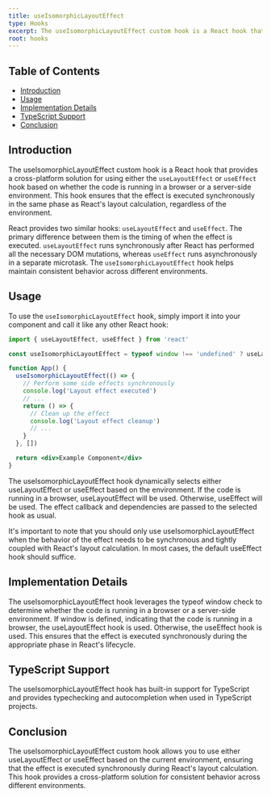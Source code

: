 ```yaml
---
title: useIsomorphicLayoutEffect
type: Hooks
excerpt: The useIsomorphicLayoutEffect custom hook is a React hook that provides a cross-platform solution for using either the useLayoutEffect or useEffect hook based on whether the code is running in a browser or a server-side environment. This hook ensures that the effect is executed synchronously in the same phase as React's layout calculation, regardless of the environment.
root: hooks
---
```


## Table of Contents

- [Introduction](#introduction)
- [Usage](#usage)
- [Implementation Details](#implementation-details)
- [TypeScript Support](#typescript-support)
- [Conclusion](#conclusion)

## Introduction

The useIsomorphicLayoutEffect custom hook is a React hook that provides a cross-platform solution for using either the `useLayoutEffect` or `useEffect` hook based on whether the code is running in a browser or a server-side environment. This hook ensures that the effect is executed synchronously in the same phase as React's layout calculation, regardless of the environment.

React provides two similar hooks: `useLayoutEffect` and `useEffect`. The primary difference between them is the timing of when the effect is executed. `useLayoutEffect` runs synchronously after React has performed all the necessary DOM mutations, whereas `useEffect` runs asynchronously in a separate microtask. The `useIsomorphicLayoutEffect` hook helps maintain consistent behavior across different environments.

## Usage

To use the `useIsomorphicLayoutEffect` hook, simply import it into your component and call it like any other React hook:

```jsx showLineNumbers title="useIsomorphicLayoutEffect.js"
import { useLayoutEffect, useEffect } from 'react'

const useIsomorphicLayoutEffect = typeof window !== 'undefined' ? useLayoutEffect : useEffect

function App() {
  useIsomorphicLayoutEffect(() => {
    // Perform some side effects synchronously
    console.log('Layout effect executed')
    // ...
    return () => {
      // Clean up the effect
      console.log('Layout effect cleanup')
      // ...
    }
  }, [])

  return <div>Example Component</div>
}
```

The useIsomorphicLayoutEffect hook dynamically selects either useLayoutEffect or useEffect based on the environment. If the code is running in a browser, useLayoutEffect will be used. Otherwise, useEffect will be used. The effect callback and dependencies are passed to the selected hook as usual.

It's important to note that you should only use useIsomorphicLayoutEffect when the behavior of the effect needs to be synchronous and tightly coupled with React's layout calculation. In most cases, the default useEffect hook should suffice.

## Implementation Details

The useIsomorphicLayoutEffect hook leverages the typeof window check to determine whether the code is running in a browser or a server-side environment. If window is defined, indicating that the code is running in a browser, the useLayoutEffect hook is used. Otherwise, the useEffect hook is used. This ensures that the effect is executed synchronously during the appropriate phase in React's lifecycle.

## TypeScript Support

The useIsomorphicLayoutEffect hook has built-in support for TypeScript and provides typechecking and autocompletion when used in TypeScript projects.

## Conclusion

The useIsomorphicLayoutEffect custom hook allows you to use either useLayoutEffect or useEffect based on the current environment, ensuring that the effect is executed synchronously during React's layout calculation. This hook provides a cross-platform solution for consistent behavior across different environments.
